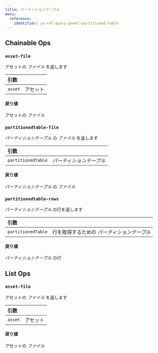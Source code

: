 ---
title: パーティションテーブル
menu:
  reference:
    identifier: ja-ref-query-panel-partitioned-table
---

## Chainable Ops
<h3 id="asset-file"><code>asset-file</code></h3>

アセットの _ファイル_ を返します

| 引数 |  |
| :--- | :--- |
| `asset` | アセット |

#### 戻り値
アセットの _ファイル_

<h3 id="partitionedtable-file"><code>partitionedtable-file</code></h3>

_パーティションテーブル_ の _ファイル_ を返します

| 引数 |  |
| :--- | :--- |
| `partitionedTable` | _パーティションテーブル_ |

#### 戻り値
_パーティションテーブル_ の _ファイル_

<h3 id="partitionedtable-rows"><code>partitionedtable-rows</code></h3>

_パーティションテーブル_ の行を返します

| 引数 |  |
| :--- | :--- |
| `partitionedTable` | 行を取得するための _パーティションテーブル_ |

#### 戻り値
_パーティションテーブル_ の行


## List Ops
<h3 id="asset-file"><code>asset-file</code></h3>

アセットの _ファイル_ を返します

| 引数 |  |
| :--- | :--- |
| `asset` | アセット |

#### 戻り値
アセットの _ファイル_